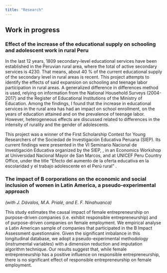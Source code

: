 ```yaml
---
title: "Research"
---
```


## Work in progress

### Effect of the increase of the educational supply on schooling and adolescent work in rural Peru
In the last 12 years, 1809 secondary-level educational services have been established in the Peruvian rural area, where the total of active secondary services is 4230. That means, about 40 % of the current educational supply of the secondary level in rural areas is recent. This project attempts to identify the effects of said expansion on schooling and teenage labor participation in rural areas. A generalized difference in differences method is used, relying on information from the National Household Surveys (2004-2017) and the Register of Educational Institutions of the Ministry of Education. Among the findings, I found that the increase in educational services in the rural area has had an impact on school enrollment, on the years of education attained and on the prevalence of teenage labor. However, heterogeneous effects are discussed related to differences in the intensity of rurality and the gender of adolescents.

This project was a winner of the First Scholarship Contest for Young Researchers of the Sociedad de Investigación Educativa Peruana (SIEP). Its current findings were presented in the VI Seminario Nacional de Investigación Educativa organized by the SIEP, , in an Economics Workshop at Universidad Nacional Mayor de San Marcos, and at UNICEF Peru Country Office, under the title "Efecto del aumento de la oferta educativa en la escolaridad y el trabajo adolescente en el Perú rural" .

### The impact of B corporations on the economic and social inclusion of women in Latin America, a pseudo-experimental approach
*(with J. Dávalos, M.A. Prialé, and E. F. Ninahuanca)*

This study estimates the causal impact of female entrepreneurship on purpose-driven companies (i.e. exhibit responsible entrepreneurship) and of purpose-driven companies on female employment. We empirical analyse a Latin American sample of companies that participated in the B Impact Assessment questionnaire. Given the significant imbalance in this longitudinal database, we adopt a pseudo-experimental methodology (instrumental variables) with a dimension reduction and imputation algorithm technique. Our results suggest that, while female entrepreneurship has a positive influence on responsible entrepreneurship, there is no significant effect of responsible entrepreneurship on female employment.

